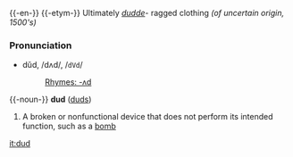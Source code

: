 {{-en-}}
{{-etym-}}
Ultimately ''[[dudde]]''- ragged clothing ''(of uncertain origin, 1500's)''

===Pronunciation===
*dŭd, /dʌd/, /<tt>dVd</tt>/
*:[[Rhymes:English:-ʌd|Rhymes: -ʌd]]

{{-noun-}}
'''dud''' ([[duds]])

# A broken or nonfunctional device that does not perform its intended function, such as a [[bomb]]

[[it:dud]]